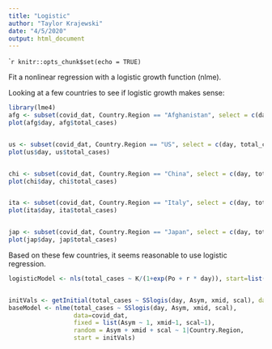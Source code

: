 ```yaml
---
title: "Logistic"
author: "Taylor Krajewski"
date: "4/5/2020"
output: html_document
---
```


````r
knitr::opts_chunk$set(echo = TRUE)
```


Fit a nonlinear regression with a logistic growth function (nlme). 


Looking at a few countries to see if logistic growth makes sense:
```r
library(lme4)
afg <- subset(covid_dat, Country.Region == "Afghanistan", select = c(day, total_cases, new_cases))
plot(afg$day, afg$total_cases)


us <- subset(covid_dat, Country.Region == "US", select = c(day, total_cases, new_cases))
plot(us$day, us$total_cases)


chi <- subset(covid_dat, Country.Region == "China", select = c(day, total_cases, new_cases))
plot(chi$day, chi$total_cases)


ita <- subset(covid_dat, Country.Region == "Italy", select = c(day, total_cases, new_cases))
plot(ita$day, ita$total_cases)


jap <- subset(covid_dat, Country.Region == "Japan", select = c(day, total_cases, new_cases))
plot(jap$day, jap$total_cases)
```

Based on these few countries, it seems reasonable to use logistic regression. 


```r

logisticModel <- nls(total_cases ~ K/(1+exp(Po + r * day)), start=list(Po=0, r=-.05, K=20), data=afg)


initVals <- getInitial(total_cases ~ SSlogis(day, Asym, xmid, scal), data=covid_dat)
baseModel <- nlme(total_cases ~ SSlogis(day, Asym, xmid, scal),
                  data=covid_dat,
                  fixed = list(Asym ~ 1, xmid~1, scal~1),
                  random = Asym + xmid + scal ~ 1|Country.Region,
                  start = initVals)


```


